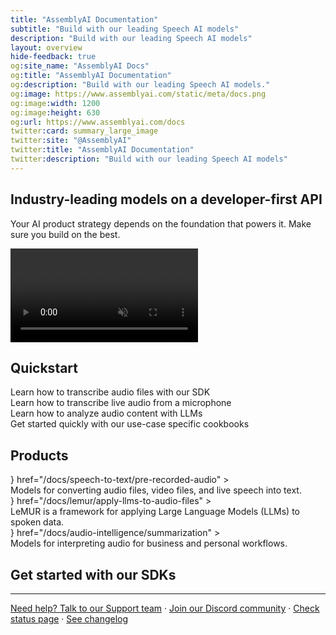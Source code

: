 ```yaml
---
title: "AssemblyAI Documentation"
subtitle: "Build with our leading Speech AI models"
description: "Build with our leading Speech AI models"
layout: overview
hide-feedback: true
og:site_name: "AssemblyAI Docs"
og:title: "AssemblyAI Documentation"
og:description: "Build with our leading Speech AI models."
og:image: https://www.assemblyai.com/static/meta/docs.png
og:image:width: 1200
og:image:height: 630
og:url: https://www.assemblyai.com/docs
twitter:card: summary_large_image
twitter:site: "@AssemblyAI"
twitter:title: "AssemblyAI Documentation"
twitter:description: "Build with our leading Speech AI models"
---
```


<style>
{`
  .video-container {
    width: 100%; 
    border-radius: 16px; 
    aspect-ratio: 16/9; 
    background-image: url(../assets/img/home-video-fallback.png); 
    background-size: cover; 
    position: relative;
  }
  
  .image-1 {
    background-image: url(https://fern-image-hosting.s3.us-east-1.amazonaws.com/assemblyai/2.3487c091+2.png);
    background-repeat: no-repeat;
    background-position: center;
    animation: bigPulse 6s ease-in-out infinite;
    position: fixed;
    bottom: -5%;
    left: -35%;
    width: 100%;
    height: 50%;
    z-index: -1;
    opacity: 0.1;
  }
  
  .image-2 {
    background-image: url(https://fern-image-hosting.s3.us-east-1.amazonaws.com/assemblyai/12.7db0f10a+2.png);
    background-repeat: no-repeat;
    background-position: center;
    animation: oppositePulse 6s ease-in-out infinite;
    position: fixed;
    top: 20%;
    right: -40%;
    width: 100%;
    height: 50%;
    z-index: 1;
    opacity: 0.1;
  }
  
  @keyframes bigPulse {
    0%, 100% { transform: scale(1); }
    50% { transform: scale(1.1); }
  }
  
  @keyframes oppositePulse {
    0%, 100% { transform: scale(1.1); }
    50% { transform: scale(1); }
  }
  
  .bg-noise {
    background-position: 0 0;
    background-size: 5rem 10rem;
    background-image: url(https://fern-image-hosting.s3.us-east-1.amazonaws.com/6789751936e0c7bd371e8cf2_noise-full.webp);

    z-index: -1;
    opacity: 0.7;
    justify-content: center;
    align-items: center;
    width: calc(100% + 5rem);
    height: calc(100% + 5rem);
    display: flex;
    position: absolute;
    top: 0;
    left: 0;
  }

  :is(.dark) .bg-noise {
    background-color: #0d101a;
    background-image: url(https://fern-image-hosting.s3.us-east-1.amazonaws.com/assemblyai/noise-dark-mode.png);
  } 


  .banner {
    border-width: 0px !important;
    border-radius: 16px;
    z-index: 2;
    justify-content: center;
    align-items: center;
    height: calc(100% + 5rem);
    display: flex;
    justify-content: space-between;
    overflow: hidden;
    position: relative;
    background-color: #F3EFEC;
    gap: 24px;
  }

  :is(.dark) .banner {
    background-color: #0d101a;
  }

  .fern-card .flex-row.items-start {
    align-items: center;
  }
  
  .fern-card {
    display: flex;
    flex-direction: row;
    z-index: 2 !important;
  }
  
  .col {
    width: 40% !important;
  }
  
  .col h3 {
    margin-top: 12px !important;
  }
  
  .right video   {
    width: 100% !important;
    float: right;
    border-radius: 16px;
    aspect-ratio: 16/9;
    margin: 0;
  }
  
  .col.right {
    width: 50% !important;
    display: flex;
    flex-direction: column;
    align-items: flex-end;
    justify-content: flex-end;
  }
  
  @media (max-width: 768px) {
    .fern-card {
      flex-direction: column !important;
    }
    
    .col {
      width: 100% !important;
    }
    
    .col.right {
      width: 100% !important;
      order: -1;
    }
    
    .right video {
      width: 100% !important;
    }
  }
  
  .product-card .fern-card {
    padding-bottom: 0px !important;
    padding-left: 12px;
    padding-right: 12px;
    border: 1px solid transparent;

    overflow: hidden;
    position: relative;

    background-color: #DFE0F6;
  }

  .product-card .fern-card .text-base {
    font-weight: 500;
  }
  
  :is(.dark) .product-card .fern-card {
    background-color: #0d101a;
  }
  
  :is(.dark) .product-card .fern-card .t-muted {
    background-color: #0d101a;
    border-color: #171c29;
  }
  
  :is(.dark) .product-card .fern-card .t-muted p {
    background-color: #0d101a;

  }
  
  :is(.dark) .product-card .fern-card .text-base {
    color: white;
  }
  
  .product-card .fern-card .items-start {
    align-items: center;
    text-align: center;
    justify-content: space-between;
  }
  
  .product-card .fern-card .t-muted {
    background-color: #BEC2EE;
    border: 8px solid #BEC2EE;
    border-radius: 12px;
    border-bottom-left-radius: 0px;
    border-bottom-right-radius: 0px;
    border-bottom-width: 0px;
    height: 100% !important;
    margin-top: 10px !important;
  }
  
  .product-card .fern-card .t-muted p {
    color: white;
    background-color: #747FDB;
    border-radius: 10px;
    border-bottom-left-radius: 0px;
    border-bottom-right-radius: 0px;
    padding-left: 16px;
    padding-right: 16px;
    padding-top: 12px;
    padding-bottom: 12px;
    height: 100% !important;
  }
  
  .product-card .fern-card .w-full.space-y-1.overflow-hidden {
    margin-top: 10px !important;
    display: flex;
    flex-direction: column;
    justify-content: space-between;
    flex: 1;
  }
  
  .gradient-card .fern-card {
    border: 1px solid transparent;
    background-image: linear-gradient(73.23deg, #dddef1 0%,rgb(242, 242, 254) 100%);
    background-position: -5px -5px;
    background-size: 102% 102%;
    position: relative;
    overflow: hidden;
  }
  
  :is(.dark) .gradient-card .fern-card {
    background-image: linear-gradient(73.23deg, #0d101a 0%, #212436 100%);
  }
    
  .gradient-card .fern-card .text-base {
    font-weight: 500;
    color: rgba(var(--body-text),var(--tw-text-opacity,1) !important;
  } 
   
  .gradient-card .fern-card .t-muted p {
    color: rgba(var(--body-text),var(--tw-text-opacity,1) !important;
  }
  
  :is(.dark) .sdk-card .fern-card {
    background-color: #2A2522;
  }
  
  .sdk-card .fern-card {
    padding: 1rem
  }
  
  @media (max-width: 1475px) {
    .sdk-card .fern-card {
      padding: .5rem
    }
    
    .sdk-card .fern-card .text-base {
      font-size: .75rem;
    }
  }
  
  @media (max-width: 1280px) {
    .sdk-card .fern-card {
      padding: 1rem
    }
  
    .sdk-card .fern-card .text-base {
      font-size: 1rem;
    }
  }

  .footer-links {
    display: flex;
    justify-content: center;
    align-items: center;
    gap: 0.5rem;
  }

  @media (max-width: 640px) {
    .footer-links {
      flex-direction: column;
      gap: 1rem;
    }

    .footer-links .separator {
      display: none;
    }
  }
`}
</style>

<div class="image-1"></div>
<div class="image-2"></div>

<div class="fern-card border p-6 center banner">
  <div class="bg-noise"></div>
  <div class="col">
    <h2>Industry-leading models on a developer-first API</h2>
    <p class="t-muted">
      Your AI product strategy depends on the foundation that powers it. Make sure you build on the best. 
    </p>
  </div>
  
  <div class="col right">
    <div style={{
      width: '100%',
      height: '100%',
      borderRadius: '16px',
      aspectRatio: '16/9',
      position: 'relative',
      backgroundImage: "url(https://assemblyai-docs-site.s3.us-east-2.amazonaws.com/assembly-bg.avif)",
      backgroundSize: 'cover',
    }}>
      <video
        style={{
          width: '100%',
          height: '100%',
          position: 'absolute',
          top: 0,
          left: 0,
          borderRadius: '16px',
          opacity: 0,
          transition: 'opacity 0.5s'
        }}
        loop
        muted
        playsInline
        controls
        autoPlay
        onLoadedData={(e) => e.target.style.opacity = 1}
        onCanPlay={(e) => e.target.style.opacity = 1}
      >
        <source src="https://assemblyaiusercontent.com/landing/videos_landing-fuzzco-preview.mp4" type="video/mp4" />
      </video>
    </div>
  </div>
</div>

## Quickstart

<div class="gradient-card">
  <CardGroup cols={2}>
    <Card title="Transcribe an audio file" href="/docs/getting-started/transcribe-an-audio-file">
      <div class="bg-noise"></div>
      <div class="t-muted">
        Learn how to transcribe audio files with our SDK
      </div>
    </Card>
    <Card title="Transcribe streaming audio" href="/docs/getting-started/transcribe-streaming-audio-from-a-microphone/python">
      <div class="bg-noise"></div>
      <div class="t-muted">
        Learn how to transcribe live audio from a microphone
      </div>
    </Card>
    <Card title="Apply LLMs to audio" href="/docs/lemur/apply-llms-to-audio-files">
      <div class="bg-noise"></div>
      <div class="t-muted">
        Learn how to analyze audio content with LLMs
      </div>
    </Card>
    <Card title="Cookbooks" href="/docs/guides">
      <div class="bg-noise"></div>
      <div class="t-muted">
        Get started quickly with our use-case specific cookbooks
      </div>
    </Card>
  </CardGroup>
</div>

## Products 
<div class="product-card">
  <CardGroup cols={3}>
    <Card 
      title="Speech-to-Text" 
      icon={<img src="https://fern-image-hosting.s3.us-east-1.amazonaws.com/assemblyai/1441.svg" />}
      href="/docs/speech-to-text/pre-recorded-audio"
    >
    <div class="bg-noise"></div>
    <div class="t-muted">
      Models for converting audio files, video files, and live speech into text.
    </div>
    </Card>
    <Card 
      title="LeMUR" 
      icon={<img src="https://fern-image-hosting.s3.us-east-1.amazonaws.com/assemblyai/1442.svg" />}
      href="/docs/lemur/apply-llms-to-audio-files"
    >
    <div class="bg-noise"></div>
    <div class="t-muted">
      LeMUR is a framework for applying Large Language Models (LLMs) to spoken data.
    </div>
    </Card>
    <Card 
      title="Audio Intelligence" 
      icon={<img src="https://fern-image-hosting.s3.us-east-1.amazonaws.com/assemblyai/1443.svg" />}
      href="/docs/audio-intelligence/summarization"
    >
    <div class="bg-noise"></div>
    <div class="t-muted">
      Models for interpreting audio for business and personal workflows.
    </div>
    </Card>
  </CardGroup>
</div>

## Get started with our SDKs

<div class="sdk-card">
<CardGroup cols={6}>
  <Card title="Python" href="https://github.com/AssemblyAI/assemblyai-python-sdk" icon="brands python" />
  <Card title="JavaScript" href="https://github.com/AssemblyAI/assemblyai-node-sdk" icon="brands js" />
  <Card title="Go" href="https://github.com/AssemblyAI/assemblyai-go-sdk" icon="brands golang" />
  <Card title="Java" href="https://github.com/AssemblyAI/assemblyai-java-sdk" icon="brands java" />
  <Card title="C#" href="https://github.com/AssemblyAI/assemblyai-csharp-sdk" icon="hashtag" />
  <Card title="Ruby" href="https://github.com/AssemblyAI/assemblyai-ruby-sdk" icon="regular gem" />
</CardGroup>
</div>

---

<div class="text-sm text-gray-500 mt-8 text-center footer-links">
  <a href="https://assemblyai.com/contact/support">Need help? Talk to our Support team</a>
  <span class="separator">·</span>
  <a href="https://assemblyai.com/discord">Join our Discord community</a>
  <span class="separator">·</span>
  <a href="https://status.assemblyai.com/">Check status page</a>
  <span class="separator">·</span>
  <a href="https://www.assemblyai.com/changelog">See changelog</a>
</div>
